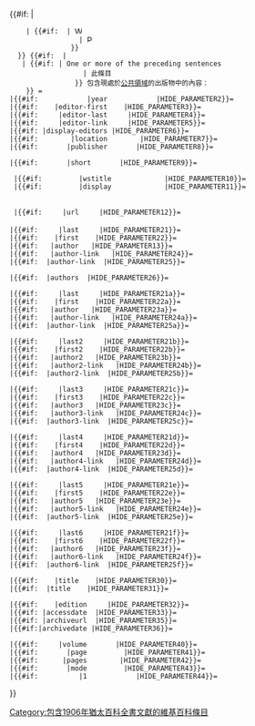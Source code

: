 <!--sort out the icon to use
-->{{#if: {{{noicon|}}} |<!--then do nothing-->
     |<!--then-->{{#if: {{{wstitle|}}} |<!--then-->[[File:Wikisource-logo.svg|12px|alt=]]&nbsp;
                  |<!--else-->[[File:PD-icon.svg|12px|alt=]]&nbsp;
                }}
   }}<!--Sort out the lead string
-->{{#if: {{{no-prescript|}}} |<!--then do nothing-->
    |<!--else-->{{#if: {{{inline|}}}|<!--then-->One or more of the preceding sentences
                   |<!--else-->此條目
                 }}<!--no white space
  -->包含現處於[[公共領域]]的出版物中的內容：
     }}<!--no white spaces
-->{{JE1906 cite
   |noicon=1 <!--handled at this level do not pass in-->

<!--Set this one by default-->
   | ref={{{ref|harv}}}
 <!--These parameters are set as defaults in
     {{lt|Cite Jewish Encyclopedia}} so don't set them here
 -->
 |{{#if:{{{encyclopedia|}}}    |encyclopedia    |HIDE_PARAMETER1}}={{{encyclopedia|}}}
 |{{#if:{{{year|}}}            |year            |HIDE_PARAMETER2}}={{{year|}}}
 |{{#if:{{{editor-first|}}}    |editor-first    |HIDE_PARAMETER3}}={{{editor-first|}}}
 |{{#if:{{{editor-last|}}}     |editor-last     |HIDE_PARAMETER4}}={{{editor-last|}}}
 |{{#if:{{{editor-link|}}}     |editor-link     |HIDE_PARAMETER5}}={{{editor-link|}}}
 |{{#if:{{{display-editors|}}} |display-editors |HIDE_PARAMETER6}}={{{display-editors|}}}
 |{{#if:{{{location|}}}        |location        |HIDE_PARAMETER7}}={{{location|}}} 
 |{{#if:{{{publisher|}}}       |publisher       |HIDE_PARAMETER8}}={{{publisher|}}} 
 
<!-- non-standard parameter to turn off the display of editor and publisher-->
 |{{#if:{{{short|}}}       |short       |HIDE_PARAMETER9}}={{{short|}}} 

 <!--If wstitle passed in as a normal parameter the lower level fills it out-->
  |{{#if:{{{wstitle|}}}         |wstitle             |HIDE_PARAMETER10}}={{{wstitle|}}}
  |{{#if:{{{display|}}}         |display             |HIDE_PARAMETER11}}={{{display|}}}
   
 <!--url= is handled at the lower level-->
  |{{#if:{{{url|}}}     |url     |HIDE_PARAMETER12}}={{{url|}}}
 <!--
  Below this point put in any other parameters that
  ought to  be passed into "cite encyclopedia"
 -->
 |{{#if:{{{last|}}}     |last     |HIDE_PARAMETER21}}={{{last|}}}
 |{{#if:{{{first|}}}    |first    |HIDE_PARAMETER22}}={{{first|}}}
 |{{#if:{{{author|}}}   |author   |HIDE_PARAMETER13}}={{{author|}}}
 |{{#if:{{{authorlink|}}}   |author-link   |HIDE_PARAMETER24}}={{{authorlink|}}}
 |{{#if:{{{author-link|}}}  |author-link  |HIDE_PARAMETER25}}={{{author-link|}}}

 |{{#if:{{{authors|}}}  |authors  |HIDE_PARAMETER26}}={{{authors|}}}

 |{{#if:{{{last1|}}}     |last     |HIDE_PARAMETER21a}}={{{last1|}}}
 |{{#if:{{{first1|}}}    |first    |HIDE_PARAMETER22a}}={{{first1|}}}
 |{{#if:{{{author1|}}}   |author   |HIDE_PARAMETER23a}}={{{author1|}}}
 |{{#if:{{{authorlink1|}}}   |author-link   |HIDE_PARAMETER24a}}={{{authorlink1|}}}
 |{{#if:{{{author1-link|}}}  |author-link  |HIDE_PARAMETER25a}}={{{author1-link1|}}}

 |{{#if:{{{last2|}}}     |last2     |HIDE_PARAMETER21b}}={{{last2|}}}
 |{{#if:{{{first2|}}}    |first2    |HIDE_PARAMETER22b}}={{{first2|}}}
 |{{#if:{{{author2|}}}   |author2   |HIDE_PARAMETER23b}}={{{author2|}}}
 |{{#if:{{{authorlink2|}}}   |author2-link   |HIDE_PARAMETER24b}}={{{authorlink2|}}}
 |{{#if:{{{author2-link|}}}  |author2-link  |HIDE_PARAMETER25b}}={{{author2-link|}}}

 |{{#if:{{{last3|}}}     |last3     |HIDE_PARAMETER21c}}={{{last3|}}}
 |{{#if:{{{first3|}}}    |first3    |HIDE_PARAMETER22c}}={{{first3|}}}
 |{{#if:{{{author3|}}}   |author3   |HIDE_PARAMETER23c}}={{{author3|}}}
 |{{#if:{{{authorlink3|}}}   |author3-link   |HIDE_PARAMETER24c}}={{{authorlink3|}}}
 |{{#if:{{{author3-link|}}}  |author3-link  |HIDE_PARAMETER25c}}={{{author3-link|}}}

 |{{#if:{{{last4|}}}     |last4     |HIDE_PARAMETER21d}}={{{last4|}}}
 |{{#if:{{{first4|}}}    |first4    |HIDE_PARAMETER22d}}={{{first4|}}}
 |{{#if:{{{author4|}}}   |author4   |HIDE_PARAMETER23d}}={{{author4|}}}
 |{{#if:{{{authorlink4|}}}   |author4-link   |HIDE_PARAMETER24d}}={{{authorlink4|}}}
 |{{#if:{{{author4-link|}}}  |author4-link  |HIDE_PARAMETER25d}}={{{author4-link|}}}

 |{{#if:{{{last5|}}}     |last5     |HIDE_PARAMETER21e}}={{{last5|}}}
 |{{#if:{{{first5|}}}    |first5    |HIDE_PARAMETER22e}}={{{first5|}}}
 |{{#if:{{{author5|}}}   |author5   |HIDE_PARAMETER23e}}={{{author5|}}}
 |{{#if:{{{authorlink5|}}}   |author5-link   |HIDE_PARAMETER24e}}={{{authorlink5|}}}
 |{{#if:{{{author5-link|}}}  |author5-link  |HIDE_PARAMETER25e}}={{{author5-link|}}}

 |{{#if:{{{last6|}}}     |last6     |HIDE_PARAMETER21f}}={{{last6|}}} <!--Article "Elijah" has 6 authors-->
 |{{#if:{{{first6|}}}    |first6    |HIDE_PARAMETER22f}}={{{first6|}}}
 |{{#if:{{{author6|}}}   |author6   |HIDE_PARAMETER23f}}={{{author6|}}}
 |{{#if:{{{authorlink6|}}}   |author6-link   |HIDE_PARAMETER24f}}={{{authorlink6|}}}
 |{{#if:{{{author6-link|}}}  |author6-link  |HIDE_PARAMETER25f}}={{{author6-link|}}}

 |{{#if:{{{title|}}}    |title    |HIDE_PARAMETER30}}={{{title|}}}
 |{{#if:{{{article|}}}  |title    |HIDE_PARAMETER31}}={{{article|}}}

 |{{#if:{{{edition|}}}    |edition     |HIDE_PARAMETER32}}={{{edition|}}}
 |{{#if:{{{accessdate|}}} |accessdate  |HIDE_PARAMETER33}}={{{accessdate|}}}
 |{{#if:{{{archiveurl|}}} |archiveurl  |HIDE_PARAMETER35}}={{{archiveurl|}}}
 |{{#if:{{{archivedate|}}}|archivedate |HIDE_PARAMETER36}}={{{archivedate|}}}

 |{{#if:{{{volume|}}}     |volume       |HIDE_PARAMETER40}}={{{volume|}}}
 |{{#if:{{{page|}}}       |page         |HIDE_PARAMETER41}}={{{page|}}}
 |{{#if:{{{pages|}}}      |pages        |HIDE_PARAMETER42}}={{{pages|}}}
 |{{#if:{{{mode|}}}       |mode         |HIDE_PARAMETER43}}={{{mode|}}}
 |{{#if:{{{1|}}}          |1            |HIDE_PARAMETER44}}={{{1|}}}
}}<includeonly>[[Category:包含1906年猶太百科全書文獻的維基百科條目]]</includeonly><noinclude>{{Documentation}}
</noinclude>